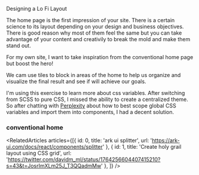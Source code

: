 
<Meta title="design system/templates/canonical home" />

<Subtitle>Designing a Lo Fi Layout</Subtitle>

The home page is the first impression of your site. There is a certain science to its layout depending on your design and business objectives. There is good reason why most of them feel the same but you can take advantage of your content and creativily to break the mold and make them stand out.

For my own site, I want to take inspiration from the conventional home page but boost the hero!

We cam use tiles to block in areas of the home to help us organize and visualize the final result and see if will achieve our goals.

I'm using this exercise to learn more about css variables. After switching from SCSS to pure CSS, I missed the ability to create a centralized theme. So after chatting with [Perplexity](https://www.perplexity.ai/) about how to best scope global CSS variables and import them into components, I had a decent solution.

### conventional home



<Canvas>
  <Story name="canonical home">
    <HomeStory />
  </Story>
</Canvas>

<RelatedArticles
  articles={[{ id: 0, title: 'ark ui splitter', url: 'https://ark-ui.com/docs/react/components/splitter' },
  { id: 1, title: 'Create holy grail layout using CSS grid', url: 'https://twitter.com/davidm_ml/status/1764256604407415210?s=43&t=JosrImXLm25J_T3QQadmMw' },
  ]}
/>

